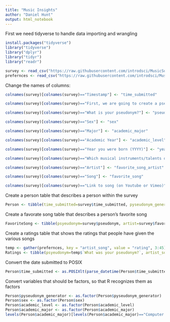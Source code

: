 ```yaml
---
title: "Music Insights"
author: "Daniel Hunt"
output: html_notebook
---
```


First we need tidyverse to handle data importing and wrangling

```r
install.packages("tidyverse")
library("tidyverse")
library("dplyr")
library("tidyr")
library("readr")

survey <- read_csv("https://raw.githubusercontent.com/introdsci/MusicSurvey/master/music-survey.csv")
prefernces <- read_csv("https://raw.githubusercontent.com/introdsci/MusicSurvey/master/preferences-survey.csv")
```

Change the names of columns:
```r
colnames(survey)[colnames(survey)=="Timestamp"] <- "time_submitted"

colnames(survey)[colnames(survey)=="First, we are going to create a pseudonym for you to keep this survey anonymous (more or less). Which pseudonym generator would you prefer?"] <- "pyseudonym_generator"

colnames(survey)[colnames(survey)=="What is your pseudonym?"] <- "pseudonym"

colnames(survey)[colnames(survey)=="Sex"] <- "sex"

colnames(survey)[colnames(survey)=="Major"] <- "academic_major"

colnames(survey)[colnames(survey)=="Academic Year"] <- "academic_level"

colnames(survey)[colnames(survey)=="Year you were born (YYYY)"] <- "year_born"

colnames(survey)[colnames(survey)=="Which musical instruments/talents do you play? (Select all that apply)"] <- "instrument_list"

colnames(survey)[colnames(survey)=="Artist"] <- "favorite_song_artist"

colnames(survey)[colnames(survey)=="Song"] <- "favorite_song"

colnames(survey)[colnames(survey)=="Link to song (on Youtube or Vimeo)"] <- "favorite_song_link"
```

Create a person table that describes a person within the survey
```r
Person <- tibble(time_submitted=survey$time_submitted, pyseudonym_generator=survey$pyseudonym_generator, psyeudonym=survey$pseudonym, sex=survey$sex, academic_major=survey$academic_major, academic_level=survey$academic_level, year_born=survey$year_born)
```

Create a favorate song table that describes a person's favorite song
```r
FavoriteSong <- tibble(psyeudonym=survey$pseudonym, artist=survey$favorite_song_artist, song=survey$favorite_song, song_link=survey$favorite_song_link)
```

Create a ratings table that shows the ratings that people have given the various songs
```r
temp <- gather(prefernces, key = "artist_song", value = "rating", 3:45)
Ratings <- tibble(psyeudonym=temp$`What was your pseudonym?`, artist_song=temp$artist_song, rating=temp$rating)
```

Convert the date submitted to POSIX
```r
Person$time_submitted <- as.POSIXlt(parse_datetime(Person$time_submitted, format="%m/%d/%y %H:%M"))
```

Convert variables that should be factors, so that R recognizes them as factors
```r
Person$pyseudonym_generator <- as.factor(Person$pyseudonym_generator)
Person$sex <- as.factor(Person$sex)
Person$academic_level <- as.factor(Person$academic_level)
Person$academic_major <- as.factor(Person$academic_major)
levels(Person$academic_major)[levels(Person$academic_major)=="Computer information systems"] <- "Computer Information Systems"
```
